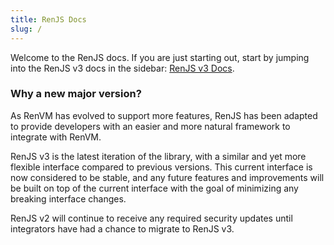 ```yaml
---
title: RenJS Docs
slug: /
---
```


Welcome to the RenJS docs. If you are just starting out, start by jumping into the RenJS v3 docs in the sidebar: [RenJS v3 Docs](./v3/quick-start).

### Why a new major version?

As RenVM has evolved to support more features, RenJS has been adapted to provide developers with an easier and more natural framework to integrate with RenVM.

RenJS v3 is the latest iteration of the library, with a similar and yet more flexible interface compared to previous versions. This current interface is now considered to be stable, and any future features and improvements will be built on top of the current interface with the goal of minimizing any breaking interface changes.

RenJS v2 will continue to receive any required security updates until integrators have had a chance to migrate to RenJS v3.
